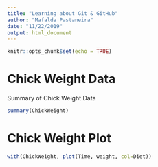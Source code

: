 ```yaml
---
title: "Learning about Git & GitHub"
author: "Mafalda Pastaneira"
date: "11/22/2019"
output: html_document
---
```


```r
knitr::opts_chunk$set(echo = TRUE)
```

# Chick Weight Data
Summary of Chick Weight Data

```r
summary(ChickWeight)
```

# Chick Weight Plot

```r
with(ChickWeight, plot(Time, weight, col=Diet))
```
